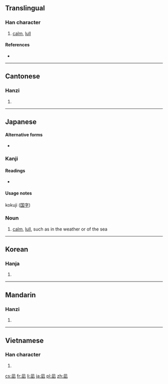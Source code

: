 ==Translingual==

===Han character===
{{Han char|rn=16|rad=几|as=04|sn=6|four=|canj=竹弓卜中一 (HNYLM)}}

# [[calm]], [[lull]]

====References====
* {{Han ref|kx=0134.121|dkj=01758|dj=0299.260|hdz=10277.021|uh=51EA|ud=20970}}

----

==Cantonese==

===Hanzi===
{{yue-hanzi|jyut=|y=ji2}}

# {{defn|lang=yue|sort=止00}}

----

==Japanese==

====Alternative forms====
{{rfc-level|Alternative forms at L4+ not in L3 POS section|lang=ja}}
* {{l|ja|和ぎ}}

===Kanji===
{{ja-kanji|grade=|rs=几04}}

====Readings====
* {{ja-readings|on=|kun=[[なぐ]] (nagu), [[なぎ]] (nagi)}}

====Usage notes====
kokuji ([[国字]])

===Noun===
{{ja-noun|k|hira=なぎ|rom=nagi}}

# [[calm]], [[lull]], such as in the weather or of the sea

----

==Korean==

===Hanja===
{{ko-hanja|hangeul=[[지]]|rv=ji|mr=chi}}

# {{defn|lang=ko|sort=几04}}

----

==Mandarin==

===Hanzi===
{{cmn-hanzi|pin=[[zhǐ]] ([[zhi3]])|wg=chih<sup>3</sup>}}

# {{defn|lang=cmn|sort=几04}}

----

==Vietnamese==

===Han character===
{{vi-hantu|[[chỉ]]|rs=几04}}

# {{defn|lang=vi|sort=几04}}

[[cs:凪]]
[[fr:凪]]
[[li:凪]]
[[ja:凪]]
[[pl:凪]]
[[zh:凪]]